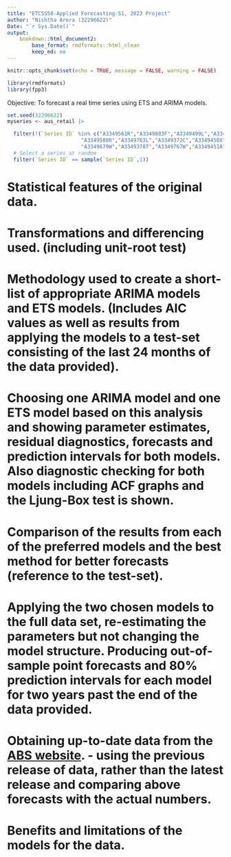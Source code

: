 ```yaml
---
title: "ETC5550-Applied Forecasting-S1, 2023 Project"
author: "Nishtha Arora (32296622)"
Date: "`r Sys.Date()`"
output:
    bookdown::html_document2:
        base_format: rmdformats::html_clean
        keep_md: no
---
```


```r
knitr::opts_chunk$set(echo = TRUE, message = FALSE, warning = FALSE)

library(rmdformats)
library(fpp3)

```

Objective: To forecast a real time series using ETS and ARIMA models.

```r
set.seed(32296622)
myseries <- aus_retail |>

  filter(!(`Series ID` %in% c("A3349561R","A3349883F","A3349499L","A3349902A",
                        "A3349588R","A3349763L","A3349372C","A3349450X",
                        "A3349679W","A3349378T","A3349767W","A3349451A"))) |>
  # Select a series at random
  filter(`Series ID` == sample(`Series ID`,1))
```

# Statistical features of the original data.

# Transformations and differencing used. (including unit-root test)

# Methodology used to create a short-list of appropriate ARIMA models and ETS models. (Includes AIC values as well as results from applying the models to a test-set consisting of the last 24 months of the data provided).

# Choosing one ARIMA model and one ETS model based on this analysis and showing parameter estimates, residual diagnostics, forecasts and prediction intervals for both models. Also diagnostic checking for both models including ACF graphs and the Ljung-Box test is shown. 


# Comparison of the results from each of the preferred models and the best method for better forecasts (reference to the test-set).

# Applying the two chosen models to the full data set, re-estimating the parameters but not changing the model structure. Producing out-of-sample point forecasts and 80% prediction intervals for each model for two years past the end of the data provided.


# Obtaining up-to-date data from the [ABS website](https://www.abs.gov.au/statistics/industry/retail-and-wholesale-trade/retail-trade-australia Table 11). - using the previous release of data, rather than the latest release and comparing above forecasts with the actual numbers.

# Benefits and limitations of the models for the data.